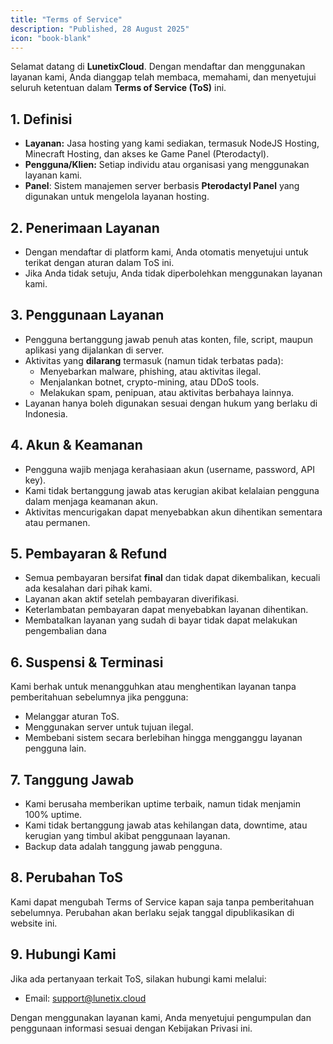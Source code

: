 ```yaml
---
title: "Terms of Service"
description: "Published, 28 August 2025"
icon: "book-blank"
---
```


Selamat datang di **LunetixCloud**. Dengan mendaftar dan menggunakan layanan kami, Anda dianggap telah membaca, memahami, dan menyetujui seluruh ketentuan dalam **Terms of Service (ToS)** ini.

## 1. Definisi

- **Layanan:** Jasa hosting yang kami sediakan, termasuk NodeJS Hosting, Minecraft Hosting, dan akses ke Game Panel (Pterodactyl).
- **Pengguna/Klien:** Setiap individu atau organisasi yang menggunakan layanan kami.
- **Panel**: Sistem manajemen server berbasis **Pterodactyl Panel** yang digunakan untuk mengelola layanan hosting.

## 2. Penerimaan Layanan

- Dengan mendaftar di platform kami, Anda otomatis menyetujui untuk terikat dengan aturan dalam ToS ini.
- Jika Anda tidak setuju, Anda tidak diperbolehkan menggunakan layanan kami.

## 3. Penggunaan Layanan

- Pengguna bertanggung jawab penuh atas konten, file, script, maupun aplikasi yang dijalankan di server.
- Aktivitas yang **dilarang** termasuk (namun tidak terbatas pada):
  - Menyebarkan malware, phishing, atau aktivitas ilegal.
  - Menjalankan botnet, crypto-mining, atau DDoS tools.
  - Melakukan spam, penipuan, atau aktivitas berbahaya lainnya.
- Layanan hanya boleh digunakan sesuai dengan hukum yang berlaku di Indonesia.

## 4. Akun & Keamanan

- Pengguna wajib menjaga kerahasiaan akun (username, password, API key).
- Kami tidak bertanggung jawab atas kerugian akibat kelalaian pengguna dalam menjaga keamanan akun.
- Aktivitas mencurigakan dapat menyebabkan akun dihentikan sementara atau permanen.

## 5. Pembayaran & Refund

- Semua pembayaran bersifat **final** dan tidak dapat dikembalikan, kecuali ada kesalahan dari pihak kami.
- Layanan akan aktif setelah pembayaran diverifikasi.
- Keterlambatan pembayaran dapat menyebabkan layanan dihentikan.
- Membatalkan layanan yang sudah di bayar tidak dapat melakukan pengembalian dana

## 6. Suspensi & Terminasi

Kami berhak untuk menangguhkan atau menghentikan layanan tanpa pemberitahuan sebelumnya jika pengguna:

- Melanggar aturan ToS.
- Menggunakan server untuk tujuan ilegal.
- Membebani sistem secara berlebihan hingga mengganggu layanan pengguna lain.

## 7. Tanggung Jawab

- Kami berusaha memberikan uptime terbaik, namun tidak menjamin 100% uptime.
- Kami tidak bertanggung jawab atas kehilangan data, downtime, atau kerugian yang timbul akibat penggunaan layanan.
- Backup data adalah tanggung jawab pengguna.

## 8. Perubahan ToS

Kami dapat mengubah Terms of Service kapan saja tanpa pemberitahuan sebelumnya. Perubahan akan berlaku sejak tanggal dipublikasikan di website ini.

## 9. Hubungi Kami

Jika ada pertanyaan terkait ToS, silakan hubungi kami melalui:

- Email: [support@lunetix.cloud](mailto:support@lunetix.cloud)

<Info>
  Dengan menggunakan layanan kami, Anda menyetujui pengumpulan dan penggunaan informasi sesuai dengan Kebijakan Privasi ini.
</Info>